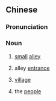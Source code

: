 {{also|闾里}}
==Chinese==
{{zh-forms|s=闾里}}

===Pronunciation===
{{zh-pron
|m=lǘlǐ
|cat=n
}}

===Noun===
{{zh-noun}}

# {{lb|zh|literary}} [[small]] [[alley]]
# {{lb|zh|literary}} alley [[entrance]]
# {{lb|zh|literary}} [[village]]
# {{lb|zh|literary}} the [[people]]